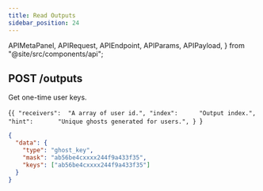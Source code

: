 ```yaml
---
title: Read Outputs
sidebar_position: 24
---
```


  APIMetaPanel,
  APIRequest,
  APIEndpoint,
  APIParams,
  APIPayload,
} from "@site/src/components/api";

## POST /outputs

Get one-time user keys.

<APIEndpoint url="/outputs" />

<APIMetaPanel scope="Authorized" scopeNote="" />

<APIPayload>{`{
  "receivers":  "A array of user id.",
  "index":      "Output index.",
  "hint":       "Unique ghosts generated for users.",
}
`}</APIPayload>

<!-- @TODO 这里原来的 example 就是错的，虽然按照理解改了，但是依然需要修正 -->

<APIRequest title="Generate outputs" url="/outputs --data PAYLOAD" />

```json title="Response"
{
  "data": {
    "type": "ghost_key",
    "mask": "ab56be4cxxxx244f9a433f35",
    "keys": ["ab56be4cxxxx244f9a433f35"]
  }
}
```
